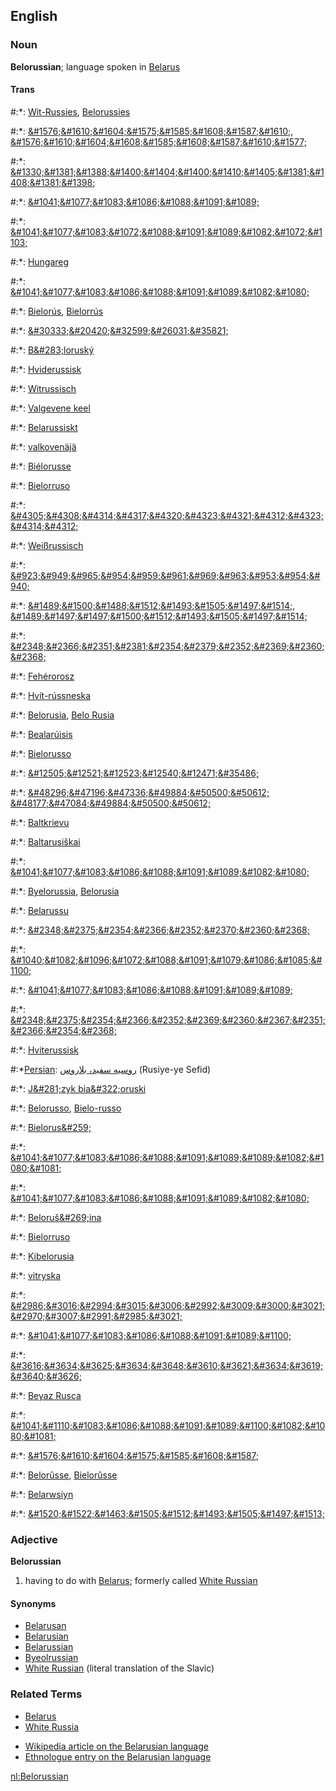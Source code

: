 ==English==
===Noun===
'''Belorussian'''; language spoken in [[Belarus]]

====Trans====
#:*{{af}}: [[Wit-Russies]], [[Belorussies]]
#:*{{ar}}: [[&#1576;&#1610;&#1604;&#1575;&#1585;&#1608;&#1587;&#1610;]], [[&#1576;&#1610;&#1604;&#1608;&#1585;&#1608;&#1587;&#1610;&#1577;]]
#:*{{hy}}: [[&#1330;&#1381;&#1388;&#1400;&#1404;&#1400;&#1410;&#1405;&#1381;&#1408;&#1381;&#1398;]]
#:*{{az}}: [[&#1041;&#1077;&#1083;&#1086;&#1088;&#1091;&#1089;]]
#:*{{be}}: [[&#1041;&#1077;&#1083;&#1072;&#1088;&#1091;&#1089;&#1082;&#1072;&#1103;]]
#:*{{br}}: [[Hungareg]]
#:*{{bg}}: [[&#1041;&#1077;&#1083;&#1086;&#1088;&#1091;&#1089;&#1082;&#1080;]]
#:*{{ca}}: [[Bielorús]], [[Bielorrús]]
#:*{{zh}}: [[&#30333;&#20420;&#32599;&#26031;&#35821;]]
#:*{{cs}}: [[B&#283;loruský]]
#:*{{da}}: [[Hviderussisk]]
#:*{{nl}}: [[Witrussisch]]
#:*{{et}}: [[Valgevene keel]]
#:*{{fo}}: [[Belarussiskt]]
#:*{{fi}}: [[valkovenäjä]]
#:*{{fr}}: [[Biélorusse]]
#:*{{ga}}: [[Bielorruso]]
#:*{{ka}}: [[&#4305;&#4308;&#4314;&#4317;&#4320;&#4323;&#4321;&#4312;&#4323;&#4314;&#4312;]]
#:*{{de}}: [[Weißrussisch]]
#:*{{el}}: [[&#923;&#949;&#965;&#954;&#959;&#961;&#969;&#963;&#953;&#954;&#940;]]
#:*{{he}}: [[&#1489;&#1500;&#1488;&#1512;&#1493;&#1505;&#1497;&#1514;]], [[&#1489;&#1497;&#1497;&#1500;&#1512;&#1493;&#1505;&#1497;&#1514;]]
#:*{{hi}}: [[&#2348;&#2366;&#2351;&#2381;&#2354;&#2379;&#2352;&#2369;&#2360;&#2368;]]
#:*{{hu}}: [[Fehérorosz]]
#:*{{is}}: [[Hvít-rússneska]]
#:*{{id}}: [[Belorusia]], [[Belo Rusia]]
#:*{{ga}}: [[Bealarúisis]]
#:*{{it}}: [[Bielorusso]]
#:*{{ja}}: [[&#12505;&#12521;&#12523;&#12540;&#12471;&#35486;]]
#:*{{ko}}: [[&#48296;&#47196;&#47336;&#49884;&#50500;&#50612;]] [[&#48177;&#47084;&#49884;&#50500;&#50612;]]
#:*{{lv}}: [[Baltkrievu]]
#:*{{lt}}: [[Baltarusiškai]]
#:*{{mk}}: [[&#1041;&#1077;&#1083;&#1086;&#1088;&#1091;&#1089;&#1082;&#1080;]]
#:*{{ms}}: [[Byelorussia]], [[Belorusia]]
#:*{{mt}}: [[Belarussu]]
#:*{{mr}}: [[&#2348;&#2375;&#2354;&#2366;&#2352;&#2370;&#2360;&#2368;]]
#:*{{mdf}}: [[&#1040;&#1082;&#1096;&#1072;&#1088;&#1091;&#1079;&#1086;&#1085;&#1100;]]
#:*{{mn}}: [[&#1041;&#1077;&#1083;&#1086;&#1088;&#1091;&#1089;&#1089;]]
#:*{{ne}}: [[&#2348;&#2375;&#2354;&#2366;&#2352;&#2369;&#2360;&#2367;&#2351;&#2366;&#2354;&#2368;]]
#:*{{no}}: [[Hviterussisk]]
#:*[[Persian]]: [[روسيه سفيد، بلاروس]] (Rusiye-ye Sefid)
#:*{{pl}}: [[J&#281;zyk bia&#322;oruski]]
#:*{{pt}}: [[Belorusso]], [[Bielo-russo]]
#:*{{ro}}: [[Bielorus&#259;]]
#:*{{ru}}: [[&#1041;&#1077;&#1083;&#1086;&#1088;&#1091;&#1089;&#1089;&#1082;&#1080;&#1081;]]
#:*{{sr}}: [[&#1041;&#1077;&#1083;&#1086;&#1088;&#1091;&#1089;&#1082;&#1080;]]
#:*{{sl}}: [[Beloruš&#269;ina]]
#:*{{es}}: [[Bielorruso]]
#:*{{sw}}: [[Kibelorusia]]
#:*{{sv}}: [[vitryska]]
#:*{{ta}}: [[&#2986;&#3016;&#2994;&#3015;&#3006;&#2992;&#3009;&#3000;&#3021;&#2970;&#3007;&#2991;&#2985;&#3021;]]
#:*{{tt}}: [[&#1041;&#1077;&#1083;&#1086;&#1088;&#1091;&#1089;&#1100;]]
#:*{{th}}: [[&#3616;&#3634;&#3625;&#3634;&#3648;&#3610;&#3621;&#3634;&#3619;&#3640;&#3626;]]
#:*{{tr}}: [[Beyaz Rusça]]
#:*{{uk}}: [[&#1041;&#1110;&#1083;&#1086;&#1088;&#1091;&#1089;&#1100;&#1082;&#1080;&#1081;]]
#:*{{ur}}: [[&#1576;&#1610;&#1604;&#1575;&#1585;&#1608;&#1587;]]
#:*{{wa}}: [[Belorûsse]], [[Bielorûsse]] 
#:*{{cy}}: [[Belarwsiyn]]
#:*{{yi}}: [[&#1520;&#1522;&#1463;&#1505;&#1512;&#1493;&#1505;&#1497;&#1513;]]

===Adjective===
'''Belorussian'''

# having to do with [[Belarus]]; formerly called [[White Russian]]

====Synonyms====
*[[Belarusan]]
*[[Belarusian]]
*[[Belarussian]]
*[[Byeolrussian]]
*[[White Russian]] (literal translation of the Slavic)

===Related Terms===
*[[Belarus]]
*[[White Russia]]

*[[w:Belarusian_language|Wikipedia article on the Belarusian language]]
*[http://www.ethnologue.com/show_language.asp?code=RUW Ethnologue entry on the Belarusian language]

[[nl:Belorussian]]